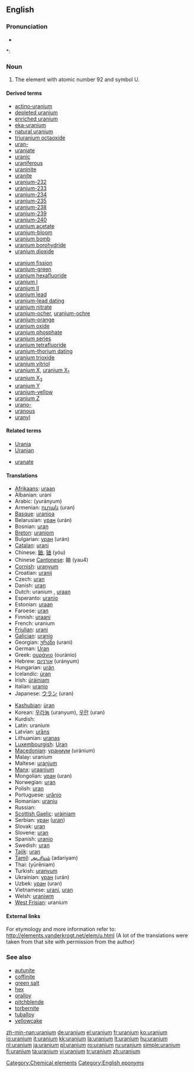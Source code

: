 ==English==
{{elements|U|protactinium|Pa|neptunium|Np}}

===Pronunciation===
* {{audio|en-us-uranium.ogg|Audio (US)}}

*: {{rhymes|eɪniəm}}

===Noun===
{{en-noun|-}}
{{wikipedia}}

# The element with atomic number 92 and symbol U.

====Derived terms====
{{rel-top|terms derived from uranium (noun)}}
* [[actino-uranium]]
* [[depleted uranium]]
* [[enriched uranium]]
* [[eka-uranium]]
* [[natural uranium]]
* [[triuranium octaoxide]]
* [[uran-]]
* [[uraniate]]
* [[uranic]]
* [[uraniferous]]
* [[uraninite]]
* [[uranite]]
* [[uranium-232]]
* [[uranium-233]]
* [[uranium-234]]
* [[uranium-235]]
* [[uranium-238]]
* [[uranium-239]]
* [[uranium-240]]
* [[uranium acetate]]
* [[uranium-bloom]]
* [[uranium bomb]]
* [[uranium borohydride]]
* [[uranium dioxide]]
{{rel-mid}}
* [[uranium fission]]
* [[uranium-green]]
* [[uranium hexafluoride]]
* [[uranium I]]
* [[uranium II]]
* [[uranium lead]]
* [[uranium-lead dating]]
* [[uranium nitrate]]
* [[uranium-ocher]], [[uranium-ochre]]
* [[uranium-orange]]
* [[uranium oxide]]
* [[uranium phosphate]]
* [[uranium series]]
* [[uranium tetrafluoride]]
* [[uranium-thorium dating]]
* [[uranium trioxide]]
* [[uranium vitriol]]
* [[uranium X]], [[uranium X1|uranium X<sub>1</sub>]]
* [[uranium X2|uranium X<sub>2</sub>]]
* [[uranium Y]]
* [[uranium-yellow]]
* [[uranium Z]]
* [[urano-]]
* [[uranous]]
* [[uranyl]]
{{rel-bottom}}

====Related terms====
{{rel-top|terms related to uranium}}
* [[Urania]]
* [[Uranian]]
{{rel-mid}}
* [[uranate]]
{{rel-bottom}}

====Translations====
{{trans-top|uranium (element)}}
* [[Afrikaans]]: [[uraan]]
* Albanian: urani
* Arabic: {{Arab|[[يورانيوم]]}} (yurányum) {{m}}
* Armenian: [[ուրան]] (uran)
* [[Basque]]: [[uranioa]]
* Belarusian: [[уран]] (urán) {{m}}
* Bosnian: [[uran]]
* [[Breton]]: [[uraniom]]
* Bulgarian: [[уран]] (urán) {{m}}
* [[Catalan]]: [[urani]]
* Chinese: [[鈾]], [[铀]] (yóu)
* Chinese [[Cantonese]]: 鈾 (yau4)
* [[Cornish]]: [[uranyum]]
* Croatian: [[uranij]]
* Czech: [[uran#Czech|uran]] {{m}}
* Danish: [[uran]]
* Dutch: uranium {{n}}, [[uraan]] {{n}}
* Esperanto: [[uranio#Esperanto|uranio]]
* Estonian: [[uraan]]
* Faroese: [[uran]]
* Finnish: [[uraani]]
* French: uranium {{m}}
* [[Friulian]]: [[urani]]
* [[Galician]]: [[uranio#Gallegan|uranio]]
* Georgian: [[ურანი]] (urani)
* German: [[Uran]] {{n}}
* Greek: [[ουράνιο]] (ouránio) {{n}}
* Hebrew: [[אורניום]] (urányum)
* Hungarian: [[urán]]
* Icelandic: [[úran]]
* Irish: [[úráiniam]]
* Italian: [[uranio#Italian|uranio]] {{m}}
* Japanese: [[ウラン]] (uran)
{{trans-mid}}
* [[Kashubian]]: [[ùran]]
* Korean: [[우라늄]] (uranyum), [[우란]] (uran)
* Kurdish: {{t|ku|یورانیۆم|tr=yuranuom|sc=KUchar}}
* Latin: uranium
* Latvian: [[urāns]]
* Lithuanian: [[uranas]]
* [[Luxembourgish]]: [[Uran]]
* [[Macedonian]]: [[ураниум]] (uránium) {{m}}
* Malay: uranium
* Maltese: [[uranjum]]
* [[Manx]]: [[uraanium]]
* Mongolian: [[уран]] (uran)
* Norwegian: [[uran]]
* Polish: [[uran]] {{m}}
* Portuguese: [[urânio]] {{m}}
* Romanian: [[uraniu]] {{n}}
* Russian: {{t|ru|уран|tr=urán|m}}
* [[Scottish Gaelic]]: [[uràiniam]]
* Serbian: [[уран]] ([[uran]]) {{m}}
* Slovak: [[uran]]
* Slovene: [[uran]]
* Spanish: [[uranio]] {{m}}
* Swedish: [[uran]]
* [[Tajik]]: [[uran]]
* [[Tamil]]: [[அடரியம்]] (adariyam)
* Thai: {{Thai|[[ยูเรเนียม]]}} (yūrēniam)
* Turkish: [[uranyum]]
* Ukrainian: [[уран]] (urán) {{m}}
* Uzbek: [[уран]] (uran)
* Vietnamese: [[urani]], [[uran]]
* Welsh: [[uraniwm]]
* [[West Frisian]]: uranium
{{trans-bottom}}

====External links====
For etymology and more information refer to:
http://elements.vanderkrogt.net/elem/u.html
(A lot of the translations were taken from that site with permission from the author)

===See also===
* [[autunite]]
* [[coffinite]]
* [[green salt]]
* [[hex]]
* [[oralloy]]
* [[pitchblende]]
* [[torbernite]]
* [[tuballoy]]
* [[yellowcake]]

[[Category:Chemical elements]]
[[Category:English eponyms]]

[[zh-min-nan:uranium]]
[[de:uranium]]
[[el:uranium]]
[[fr:uranium]]
[[ko:uranium]]
[[io:uranium]]
[[it:uranium]]
[[kk:uranium]]
[[la:uranium]]
[[lt:uranium]]
[[hu:uranium]]
[[nl:uranium]]
[[ja:uranium]]
[[pl:uranium]]
[[ro:uranium]]
[[ru:uranium]]
[[simple:uranium]]
[[fi:uranium]]
[[ta:uranium]]
[[vi:uranium]]
[[tr:uranium]]
[[zh:uranium]]